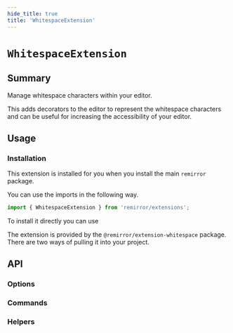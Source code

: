 ```yaml
---
hide_title: true
title: 'WhitespaceExtension'
---
```


# `WhitespaceExtension`

## Summary

Manage whitespace characters within your editor.

This adds decorators to the editor to represent the whitespace characters and can be useful for increasing the accessibility of your editor.

## Usage

### Installation

This extension is installed for you when you install the main `remirror` package.

You can use the imports in the following way.

```ts
import { WhitespaceExtension } from 'remirror/extensions';
```

To install it directly you can use

The extension is provided by the `@remirror/extension-whitespace` package. There are two ways of pulling it into your project.

## API

### Options

### Commands

### Helpers
